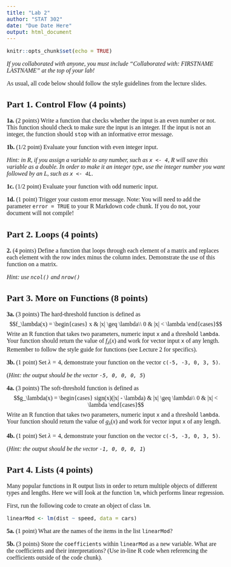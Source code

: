 ```yaml
---
title: "Lab 2"
author: "STAT 302"
date: "Due Date Here"
output: html_document
---
```


<!--- Begin styling code. --->
<style type="text/css">
/* Whole document: */
body{
  font-family: "Palatino Linotype", "Book Antiqua", Palatino, serif;
  font-size: 12pt;
}
h1.title {
  font-size: 38px;
  text-align: center;
}
h4.author {
  font-size: 18px;
  text-align: center;
}
h4.date {
  font-size: 18px;
  text-align: center;
}
</style>
<!--- End styling code. --->


```r
knitr::opts_chunk$set(echo = TRUE)
```

*If you collaborated with anyone, you must include "Collaborated with: FIRSTNAME LASTNAME" at the top of your lab!*

As usual, all code below should follow the style guidelines from the lecture slides.

## Part 1. Control Flow (4 points)

**1a.** (2 points) Write a function that checks whether the input is an even number or not. This function should check to make sure the input is an integer. If the input is not an integer, the function should `stop` with an informative error message.

**1b.** (1/2 point) Evaluate your function with even integer input.

*Hint: in R, if you assign a variable to any number, such as `x <- 4`, R will save this variable as a double. In order to make it an integer type, use the integer number you want followed by an L, such as `x <- 4L`.* 

**1c.** (1/2 point) Evaluate your function with odd numeric input.

**1d.** (1 point) Trigger your custom error message. Note: You will need to add the parameter 
`error = TRUE` to your R Markdown code chunk. If you do not, your document will not compile!

## Part 2. Loops (4 points)

**2.** (4 points) Define a function that loops through each element of a matrix and replaces each element with the row index minus the column index. Demonstrate the use of this function on a matrix.

*Hint: use `ncol()` and `nrow()`*


## Part 3. More on Functions (8 points)

**3a.** (3 points) The hard-threshold function is defined as 
$$f_\lambda(x) = \begin{cases} x & |x| \geq \lambda\\ 0 & |x| < \lambda \end{cases}$$
Write an R function that takes two parameters, numeric input `x` and a threshold `lambda`.
Your function should return the value of $f_\lambda(x)$ and work for vector input `x` of any length.
Remember to follow the style guide for functions (see Lecture 2 for specifics).

**3b.** (1 point) Set $\lambda = 4$, demonstrate your function on the vector `c(-5, -3, 0, 3, 5)`.

(*Hint: the output should be the vector `-5, 0, 0, 0, 5`*)


**4a.** (3 points) The soft-threshold function is defined as 
$$g_\lambda(x) = \begin{cases} sign(x)(|x| - \lambda) & |x| \geq \lambda\\ 0 & |x| < \lambda \end{cases}$$
Write an R function that takes two parameters, numeric input `x` and a threshold `lambda`.
Your function should return the value of $g_\lambda(x)$ and work for vector input `x` of any length.

**4b.** (1 point) Set $\lambda = 4$, demonstrate your function on the vector `c(-5, -3, 0, 3, 5)`.

(*Hint: the output should be the vector `-1, 0, 0, 0, 1`*)

## Part 4. Lists (4 points)

Many popular functions in R output lists in order to return multiple objects of different types and lengths. Here we will look at the function `lm`, which performs linear regression. 

First, run the following code to create an object of class `lm`.

```r
linearMod <- lm(dist ~ speed, data = cars) 
```

**5a.** (1 point) What are the names of the items in the list `linearMod`?

**5b.** (3 points) Store the `coefficients` within `linearMod` as a new variable. What are the coefficients and their interpretations? (Use in-line R code when referencing the coefficients outside of the code chunk).
